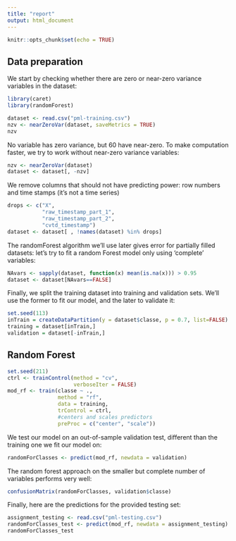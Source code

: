 ```yaml
---
title: "report"
output: html_document
---
```


```r
knitr::opts_chunk$set(echo = TRUE)
```

## Data preparation

We start by checking whether there are zero or near-zero variance variables in the dataset:

```r
library(caret)
library(randomForest)

dataset <- read.csv("pml-training.csv")
nzv <- nearZeroVar(dataset, saveMetrics = TRUE)
nzv
```

No variable has zero variance, but 60 have near-zero. To make computation faster, we try to work without near-zero variance variables:


```r
nzv <- nearZeroVar(dataset)
dataset <- dataset[, -nzv]
```

We remove columns that should not have predicting power: row numbers and time stamps (it's not a time series)

```r
drops <- c("X",
           "raw_timestamp_part_1",
           "raw_timestamp_part_2",
           "cvtd_timestamp")
dataset <- dataset[ , !names(dataset) %in% drops]
```

The randomForest algorithm we'll use later gives error for partially filled datasets: let's try to fit a random Forest model only using 'complete' variables:

```r
NAvars <- sapply(dataset, function(x) mean(is.na(x))) > 0.95
dataset <- dataset[NAvars==FALSE]
```

Finally, we split the training dataset into training and validation sets. We'll use the former to fit our model, and the later to validate it:

```r
set.seed(113)
inTrain = createDataPartition(y = dataset$classe, p = 0.7, list=FALSE)
training = dataset[inTrain,]
validation = dataset[-inTrain,]
```

## Random Forest

```r

set.seed(211)
ctrl <- trainControl(method = "cv",
                     verboseIter = FALSE)
mod_rf <- train(classe ~ .,
                method = "rf",
                data = training,
                trControl = ctrl,
                #centers and scales predictors
                preProc = c("center", "scale"))
```

We test our model on an out-of-sample validation test, different than the training one we fit our model on:

```r
randomForClasses <- predict(mod_rf, newdata = validation)
```

The random forest approach on the smaller but complete number of variables performs very well:

```r
confusionMatrix(randomForClasses, validation$classe)
```

Finally, here are the predictions for the provided testing set:

```r
assignment_testing <- read.csv("pml-testing.csv")
randomForClasses_test <- predict(mod_rf, newdata = assignment_testing)
randomForClasses_test
```
